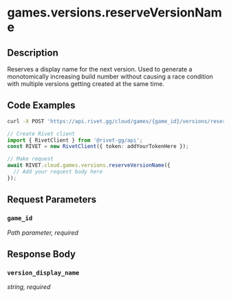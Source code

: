 

# games.versions.reserveVersionName

## Description

Reserves a display name for the next version. Used to generate a monotomically increasing build number without causing a race condition with multiple versions getting created at the same time.


## Code Examples

<CodeGroup title='Request' tag='POST' label='https://api.rivet.gg/cloud/games/{game_id}/versions/reserve-name'>

```bash {{ title: 'cURL' }}
curl -X POST 'https://api.rivet.gg/cloud/games/{game_id}/versions/reserve-name'
```

```ts
// Create Rivet client
import { RivetClient } from '@rivet-gg/api';
const RIVET = new RivetClient({ token: addYourTokenHere });

// Make request
await RIVET.cloud.games.versions.reserveVersionName({
  // Add your request body here
});
```

</CodeGroup>


## Request Parameters


### `game_id`

_Path parameter, required_





## Response Body

### `version_display_name`

_string, required_



